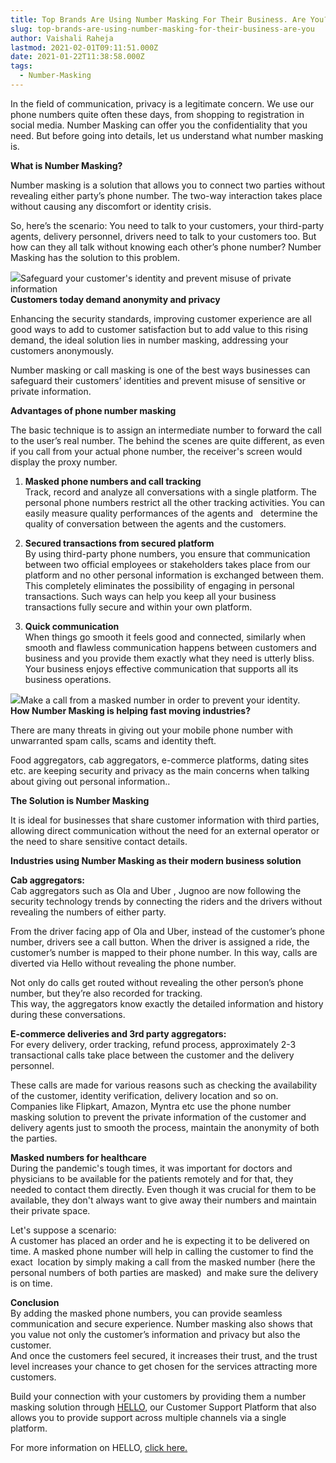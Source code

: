 ```yaml
---
title: Top Brands Are Using Number Masking For Their Business. Are You?
slug: top-brands-are-using-number-masking-for-their-business-are-you
author: Vaishali Raheja
lastmod: 2021-02-01T09:11:51.000Z
date: 2021-01-22T11:38:58.000Z
tags:
  - Number-Masking
---
```


In the field of communication, privacy is a legitimate concern. We use our phone numbers quite often these days, from shopping to registration in social media. Number Masking can offer you the confidentiality that you need. But before going into details, let us understand what number masking is.  
  
**What is Number Masking?**  
  
Number masking is a solution that allows you to connect two parties without revealing either party’s phone number. The two-way interaction takes place without causing any discomfort or identity crisis.   
  
So, here’s the scenario: You need to talk to your customers, your third-party agents, delivery personnel, drivers need to talk to your customers too. But how can they all talk without knowing each other’s phone number? Number Masking has the solution to this problem.  


![](https://images-msg91.s3.ap-south-1.amazonaws.com/2021/02/Number-Masking.png)Safeguard your customer's identity and prevent misuse of private information   
**Customers today demand anonymity and privacy**

Enhancing the security standards, improving customer experience are all good ways to add to customer satisfaction but to add value to this rising demand, the ideal solution lies in number masking, addressing your customers anonymously.

Number masking or call masking is one of the best ways businesses can safeguard their customers’ identities and prevent misuse of sensitive or private information.   


**Advantages of phone number masking**  
  
The basic technique is to assign an intermediate number to forward the call to the user’s real number. The behind the scenes are quite different, as even if you call from your actual phone number, the receiver's screen would display the proxy number.  
  
1. **Masked phone numbers and call tracking**  
Track, record and analyze all conversations with a single platform. The personal phone numbers restrict all the other tracking activities. You can easily measure quality performances of the agents and   determine the quality of conversation between the agents and the customers.  
  
2. **Secured transactions from secured platform**  
By using third-party phone numbers, you ensure that communication between two official employees or stakeholders takes place from our platform and no other personal information is exchanged between them. This completely eliminates the possibility of engaging in personal transactions. Such ways can help you keep all your business transactions fully secure and within your own platform.  
   
3. **Quick communication**   
When things go smooth it feels good and connected, similarly when smooth and flawless communication happens between customers and business and you provide them exactly what they need is utterly bliss. Your business enjoys effective communication that supports all its business operations.  


![](https://lh6.googleusercontent.com/Hfq-HSIReVqXjppNXiDDIfsT4gOCLvFGmehoQc9_1toh5vqE4OV3QerdbDqzcQrooQBEY4HBMtDEf3sH-1n54u0wTW9bcF2lEonFO1-3dsp_RRPXHoVX2rwjI4AzodXnUpJdmuJ9)Make a call from a masked number in order to prevent your identity.  
**How Number Masking is helping fast moving industries?**  
  
There are many threats in giving out your mobile phone number with unwarranted spam calls, scams and identity theft.

Food aggregators, cab aggregators, e-commerce platforms, dating sites etc. are keeping security and privacy as the main concerns when talking about giving out personal information..  
  
**The Solution is Number Masking**  
  
It is ideal for businesses that share customer information with third parties, allowing direct communication without the need for an external operator or the need to share sensitive contact details.  
  
**Industries using Number Masking as their modern business solution**  
  
**Cab aggregators:**  
Cab aggregators such as Ola and Uber , Jugnoo are now following the security technology trends by connecting the riders and the drivers without revealing the numbers of either party.  
  
From the driver facing app of Ola and Uber, instead of the customer’s phone number, drivers see a call button. When the driver is assigned a ride, the customer’s number is mapped to their phone number. In this way, calls are diverted via Hello without revealing the phone number.  
  
Not only do calls get routed without revealing the other person’s phone number, but they’re also recorded for tracking.   
This way, the aggregators know exactly the detailed information and history during these conversations.  
  
**E-commerce deliveries and 3rd party aggregators:**   
For every delivery, order tracking, refund process, approximately 2-3 transactional calls take place between the customer and the delivery personnel.  
  
These calls are made for various reasons such as checking the availability of the customer, identity verification, delivery location and so on.  
Companies like Flipkart, Amazon, Myntra etc use the phone number masking solution to prevent the private information of the customer and delivery agents just to smooth the process, maintain the anonymity of both the parties.

**Masked numbers for healthcare**  
During the pandemic's tough times, it was important for doctors and physicians to be available for the patients remotely and for that, they needed to contact them directly. Even though it was crucial for them to be available, they don't always want to give away their numbers and maintain their private space.   
  
Let's suppose a scenario:  
A customer has placed an order and he is expecting it to be delivered on time. A masked phone number will help in calling the customer to find the exact  location by simply making a call from the masked number (here the personal numbers of both parties are masked)  and make sure the delivery is on time.  
  
**Conclusion**   
By adding the masked phone numbers, you can provide seamless communication and secure experience. Number masking also shows that you value not only the customer’s information and privacy but also the customer.  
And once the customers feel secured, it increases their trust, and the trust level increases your chance to get chosen for the services attracting more customers.  
  
Build your connection with your customers by providing them a number masking solution through [HELLO](https://msg91.com/hello/), our Customer Support Platform that also allows you to provide support across multiple channels via a single platform.  
  
For more information on HELLO, [click here.](https://msg91.com/hello/)

